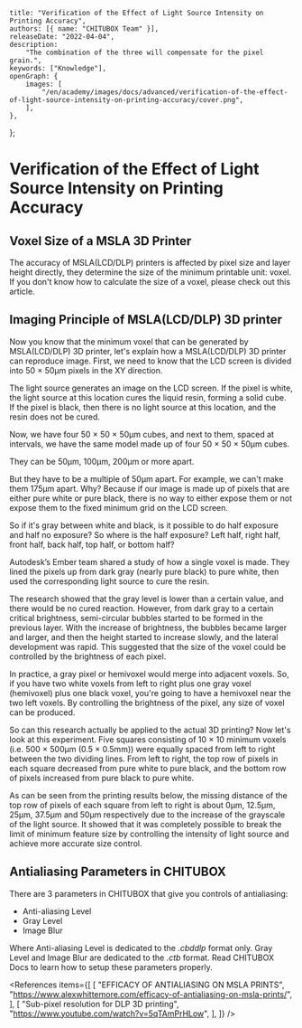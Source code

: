 	title: "Verification of the Effect of Light Source Intensity on Printing Accuracy",
	authors: [{ name: "CHITUBOX Team" }],
	releaseDate: "2022-04-04",
	description:
		"The combination of the three will compensate for the pixel grain.",
	keywords: ["Knowledge"],
	openGraph: {
		images: [
			"/en/academy/images/docs/advanced/verification-of-the-effect-of-light-source-intensity-on-printing-accuracy/cover.png",
		],
	},
};

# Verification of the Effect of Light Source Intensity on Printing Accuracy

## Voxel Size of a MSLA 3D Printer

The accuracy of MSLA(LCD/DLP) printers is affected by pixel size and layer height directly, they determine the size of the minimum printable unit: voxel. If you don't know how to calculate the size of a voxel, please check out this <Link href="/advanced/a-detailed-analysis-of-the-factors-affecting-printing-accuracy">article</Link>.

## Imaging Principle of MSLA(LCD/DLP) 3D printer

Now you know that the minimum voxel that can be generated by MSLA(LCD/DLP) 3D printer, let's explain how a MSLA(LCD/DLP) 3D printer can reproduce image. First, we need to know that the LCD screen is divided into 50 × 50µm pixels in the XY direction.

<ImageContainer>
	<AntdImage
		alt="50 × 50µm pixels"
		src={
			"/en/academy/images/docs/advanced/verification-of-the-effect-of-light-source-intensity-on-printing-accuracy/50-50µm-pixels.png"
		}
	/>
</ImageContainer>

The light source generates an image on the LCD screen. If the pixel is white, the light source at this location cures the liquid resin, forming a solid cube. If the pixel is black, then there is no light source at this location, and the resin does not be cured.

<ImageContainer>
	<AntdImage
		alt="white/black pixels"
		src={
			"/en/academy/images/docs/advanced/verification-of-the-effect-of-light-source-intensity-on-printing-accuracy/whiteblack-pixels.png"
		}
	/>
</ImageContainer>

Now, we have four 50 × 50 × 50µm cubes, and next to them, spaced at intervals, we have the same model made up of four 50 × 50 × 50µm cubes.

<ImageContainer>
	<AntdImage
		alt="50µm spacing"
		src={
			"/en/academy/images/docs/advanced/verification-of-the-effect-of-light-source-intensity-on-printing-accuracy/50µm-spacing.png"
		}
	/>
</ImageContainer>

They can be 50µm, 100µm, 200µm or more apart.

<ImageContainer>
	<AntdImage
		alt="100µm spacing"
		src={
			"/en/academy/images/docs/advanced/verification-of-the-effect-of-light-source-intensity-on-printing-accuracy/100µm-spacing.png"
		}
	/>
</ImageContainer>

<ImageContainer>
	<AntdImage
		alt="200µm spacing"
		src={
			"/en/academy/images/docs/advanced/verification-of-the-effect-of-light-source-intensity-on-printing-accuracy/200µm-spacing.png"
		}
	/>
</ImageContainer>

But they have to be a multiple of 50µm apart. For example, we can't make them 175µm apart. Why? Because if our image is made up of pixels that are either pure white or pure black, there is no way to either expose them or not expose them to the fixed minimum grid on the LCD screen.

<ImageContainer>
	<AntdImage
		alt="175µm spacing"
		src={
			"/en/academy/images/docs/advanced/verification-of-the-effect-of-light-source-intensity-on-printing-accuracy/175µm-spacing.png"
		}
	/>
</ImageContainer>

So if it's gray between white and black, is it possible to do half exposure and half no exposure? So where is the half exposure? Left half, right half, front half, back half, top half, or bottom half?

Autodesk’s Ember team shared a study of how a single voxel is made. They lined the pixels up from dark gray (nearly pure black) to pure white, then used the corresponding light source to cure the resin.

<ImageContainer>
	<AntdImage
		alt="pixels gray value"
		src={
			"/en/academy/images/docs/advanced/verification-of-the-effect-of-light-source-intensity-on-printing-accuracy/pixels-gray-value.jpg"
		}
	/>
</ImageContainer>

The research showed that the gray level is lower than a certain value, and there would be no cured reaction. However, from dark gray to a certain critical brightness, semi-circular bubbles started to be formed in the previous layer. With the increase of brightness, the bubbles became larger and larger, and then the height started to increase slowly, and the lateral development was rapid. This suggested that the size of the voxel could be controlled by the brightness of each pixel.

<ImageContainer>
	<AntdImage
		alt="research results"
		src={
			"/en/academy/images/docs/advanced/verification-of-the-effect-of-light-source-intensity-on-printing-accuracy/research-results.gif"
		}
	/>
</ImageContainer>

In practice, a gray pixel or hemivoxel would merge into adjacent voxels. So, if you have two white voxels from left to right plus one gray voxel (hemivoxel) plus one black voxel, you're going to have a hemivoxel near the two left voxels. By controlling the brightness of the pixel, any size of voxel can be produced.

<ImageContainer>
	<AntdImage
		alt="gray pixel"
		src={
			"/en/academy/images/docs/advanced/verification-of-the-effect-of-light-source-intensity-on-printing-accuracy/gray-pixel.png"
		}
	/>
</ImageContainer>

<ImageContainer>
	<AntdImage
		alt="hemivoxel"
		src={
			"/en/academy/images/docs/advanced/verification-of-the-effect-of-light-source-intensity-on-printing-accuracy/hemivoxel.png"
		}
	/>
</ImageContainer>

So can this research actually be applied to the actual 3D printing? Now let's look at this experiment. Five squares consisting of 10 × 10 minimum voxels (i.e. 500 × 500µm (0.5 × 0.5mm)) were equally spaced from left to right between the two dividing lines. From left to right, the top row of pixels in each square decreased from pure white to pure black, and the bottom row of pixels increased from pure black to pure white.

<ImageContainer>
	<AntdImage
		alt="experiment demonstration illustration"
		src={
			"/en/academy/images/docs/advanced/verification-of-the-effect-of-light-source-intensity-on-printing-accuracy/experiment-demonstration-illustration.png"
		}
	/>
</ImageContainer>

As can be seen from the printing results below, the missing distance of the top row of pixels of each square from left to right is about 0µm, 12.5µm, 25µm, 37.5µm and 50µm respectively due to the increase of the grayscale of the light source. It showed that it was completely possible to break the limit of minimum feature size by controlling the intensity of light source and achieve more accurate size control.

<ImageContainer>
	<AntdImage
		alt="print results"
		src={
			"/en/academy/images/docs/advanced/verification-of-the-effect-of-light-source-intensity-on-printing-accuracy/print-results.jpg"
		}
	/>
</ImageContainer>

## Antialiasing Parameters in CHITUBOX

There are 3 parameters in CHITUBOX that give you controls of antialiasing:

-   Anti-aliasing Level
-   Gray Level
-   Image Blur

Where Anti-aliasing Level is dedicated to the _.cbddlp_ format only. Gray Level and Image Blur are dedicated to the _.ctb_ format. Read <Link href="https://manual.chitubox.com/en-US/chitubox-basic/latest/ui-and-features/configure-print-parameters#anti-aliasing">CHITUBOX Docs</Link> to learn how to setup these parameters properly.

<References
	items={[
		[
			"EFFICACY OF ANTIALIASING ON MSLA PRINTS",
			"https://www.alexwhittemore.com/efficacy-of-antialiasing-on-msla-prints/",
		],
		[
			"Sub-pixel resolution for DLP 3D printing",
			"https://www.youtube.com/watch?v=5qTAmPrHLow",
		],
	]}
/>
